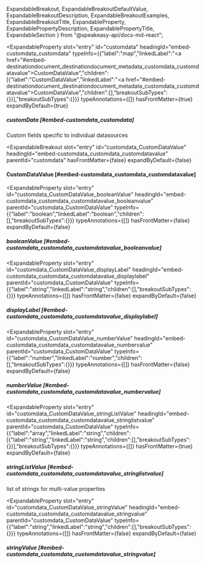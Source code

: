   ExpandableBreakout,
  ExpandableBreakoutDefaultValue,
  ExpandableBreakoutDescription,
  ExpandableBreakoutExamples,
  ExpandableBreakoutTitle,
  ExpandableProperty,
  ExpandablePropertyDescription,
  ExpandablePropertyTitle,
  ExpandableSection
} from "@speakeasy-api/docs-md-react";

<ExpandableSection>

<ExpandableProperty
  slot="entry"
  id="customdata"
  headingId="embed-customdata_customdata"
  typeInfo={{"label":"map","linkedLabel":"<a href=\"#embed-destinationdocument_destinationdocument_metadata_customdata_customdatavalue\">CustomDataValue</a>","children":[{"label":"CustomDataValue","linkedLabel":"<a href=\"#embed-destinationdocument_destinationdocument_metadata_customdata_customdatavalue\">CustomDataValue</a>","children":[],"breakoutSubTypes":{}}],"breakoutSubTypes":{}}}
  typeAnnotations={[]}
  hasFrontMatter={true}
  expandByDefault={true}
>

<ExpandablePropertyTitle slot="title">

##### customData [#embed-customdata_customdata]

</ExpandablePropertyTitle>

<ExpandablePropertyDescription slot="description">

Custom fields specific to individual datasources

</ExpandablePropertyDescription>

</ExpandableProperty>

<ExpandableBreakout
  slot="entry"
  id="customdata_CustomDataValue"
  headingId="embed-customdata_customdata_customdatavalue"
  parentId="customdata"
  hasFrontMatter={false}
  expandByDefault={false}
>

<ExpandableBreakoutTitle slot="title">

#### CustomDataValue [#embed-customdata_customdata_customdatavalue]

</ExpandableBreakoutTitle>

<ExpandableBreakoutDescription slot="description">

</ExpandableBreakoutDescription>

<ExpandableBreakoutExamples slot="examples">

</ExpandableBreakoutExamples>

<ExpandableBreakoutDefaultValue slot="defaultValue">

</ExpandableBreakoutDefaultValue>

</ExpandableBreakout>

<ExpandableProperty
  slot="entry"
  id="customdata_CustomDataValue_booleanValue"
  headingId="embed-customdata_customdata_customdatavalue_booleanvalue"
  parentId="customdata_CustomDataValue"
  typeInfo={{"label":"boolean","linkedLabel":"boolean","children":[],"breakoutSubTypes":{}}}
  typeAnnotations={[]}
  hasFrontMatter={false}
  expandByDefault={false}
>

<ExpandablePropertyTitle slot="title">

##### booleanValue [#embed-customdata_customdata_customdatavalue_booleanvalue]

</ExpandablePropertyTitle>

</ExpandableProperty>

<ExpandableProperty
  slot="entry"
  id="customdata_CustomDataValue_displayLabel"
  headingId="embed-customdata_customdata_customdatavalue_displaylabel"
  parentId="customdata_CustomDataValue"
  typeInfo={{"label":"string","linkedLabel":"string","children":[],"breakoutSubTypes":{}}}
  typeAnnotations={[]}
  hasFrontMatter={false}
  expandByDefault={false}
>

<ExpandablePropertyTitle slot="title">

##### displayLabel [#embed-customdata_customdata_customdatavalue_displaylabel]

</ExpandablePropertyTitle>

</ExpandableProperty>

<ExpandableProperty
  slot="entry"
  id="customdata_CustomDataValue_numberValue"
  headingId="embed-customdata_customdata_customdatavalue_numbervalue"
  parentId="customdata_CustomDataValue"
  typeInfo={{"label":"number","linkedLabel":"number","children":[],"breakoutSubTypes":{}}}
  typeAnnotations={[]}
  hasFrontMatter={false}
  expandByDefault={false}
>

<ExpandablePropertyTitle slot="title">

##### numberValue [#embed-customdata_customdata_customdatavalue_numbervalue]

</ExpandablePropertyTitle>

</ExpandableProperty>

<ExpandableProperty
  slot="entry"
  id="customdata_CustomDataValue_stringListValue"
  headingId="embed-customdata_customdata_customdatavalue_stringlistvalue"
  parentId="customdata_CustomDataValue"
  typeInfo={{"label":"array","linkedLabel":"string","children":[{"label":"string","linkedLabel":"string","children":[],"breakoutSubTypes":{}}],"breakoutSubTypes":{}}}
  typeAnnotations={[]}
  hasFrontMatter={true}
  expandByDefault={false}
>

<ExpandablePropertyTitle slot="title">

##### stringListValue [#embed-customdata_customdata_customdatavalue_stringlistvalue]

</ExpandablePropertyTitle>

<ExpandablePropertyDescription slot="description">

list of strings for multi-value properties

</ExpandablePropertyDescription>

</ExpandableProperty>

<ExpandableProperty
  slot="entry"
  id="customdata_CustomDataValue_stringValue"
  headingId="embed-customdata_customdata_customdatavalue_stringvalue"
  parentId="customdata_CustomDataValue"
  typeInfo={{"label":"string","linkedLabel":"string","children":[],"breakoutSubTypes":{}}}
  typeAnnotations={[]}
  hasFrontMatter={false}
  expandByDefault={false}
>

<ExpandablePropertyTitle slot="title">

##### stringValue [#embed-customdata_customdata_customdatavalue_stringvalue]

</ExpandablePropertyTitle>

</ExpandableProperty>

</ExpandableSection>